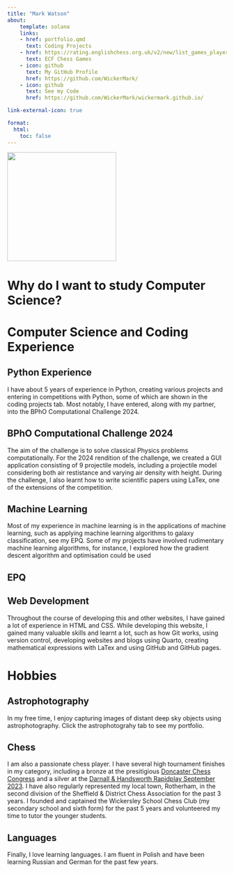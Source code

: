 ```yaml
---
title: "Mark Watson"
about:
    template: solana
    links:
    - href: portfolio.qmd
      text: Coding Projects
    - href: https://rating.englishchess.org.uk/v2/new/list_games_player.php?domain=S&year=ALL&show_games=on&show_ratings=on&ECF_code=346351F
      text: ECF Chess Games 
    - icon: github
      text: My GitHub Profile
      href: https://github.com/WickerMark/
    - icon: github
      text: See my Code
      href: https://github.com/WickerMark/wickermark.github.io/

link-external-icon: true

format:
  html:
    toc: false
---
```

<img src="me.png" width=250 height=250>

# Why do I want to study Computer Science?

# Computer Science and Coding Experience

## Python Experience
I have about 5 years of experience in Python, creating various projects and entering in competitions with Python, some of which are shown in the coding projects tab. Most notably, I have entered, along with my partner, into the BPhO Computational Challenge 2024. 

## BPhO Computational Challenge 2024
The aim of the challenge is to solve classical Physics problems computationally. For the 2024 rendition of the challenge, we created a GUI application consisting of 9 projectile models, including a projectile model considering both air restistance and varying air density with height. During the challenge, I also learnt how to write scientific papers using LaTex, one of the extensions of the competition.

## Machine Learning
Most of my experience in machine learning is in the applications of machine learning, such as applying machine learning algorithms to galaxy classification, see my EPQ. Some of my projects have involved rudimentary machine learning algorithms, for instance, I explored how the gradient descent algorithm and optimisation could be used 

## EPQ

## Web Development
Throughout the course of developing this and other websites, I have gained a lot of experience in HTML and CSS. While developing this website, I gained many valuable skills and learnt a lot, such as how Git works, using version control, developing websites and blogs using Quarto, creating mathematical expressions with LaTex and using GitHub and GitHub pages.

# Hobbies

## Astrophotography
In my free time, I enjoy capturing images of distant deep sky objects using astrophotography. Click the astrophotograhy tab to see my portfolio.

## Chess
I am also a passionate chess player. I have several high tournament finishes in my category, including a bronze at the presitigious <a href="https://mannchess.org.uk/DonCong/2024All.htm#mi" target="_blank">Doncaster Chess Congress</a> and a silver at the <a href="http://www.dhchessclub.co.uk/index.php/rapidplay/prize-winners" target="_blank">Darnall & Handsworth Rapidplay September 2023</a>. I have also regularly represented my local town, Rotherham, in the second division of the Sheffield & District Chess Association for the past 3 years. I founded and captained the Wickersley School Chess Club (my secondary school and sixth form) for the past 5 years and volunteered my time to tutor the younger students.

## Languages
Finally, I love learning languages. I am fluent in Polish and have been learning Russian and German for the past few years.